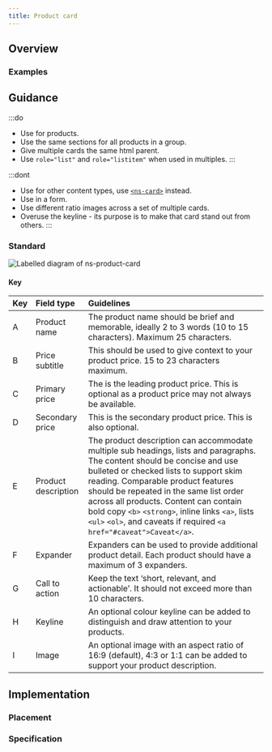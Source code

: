 ```yaml
---
title: Product card
---
```




## Overview

<CompDetails name={componentName} />

### Examples

<ExampleViewer type="standard" />

## Guidance

:::do
- Use for products.
- Use the same sections for all products in a group.
- Give multiple cards the same html parent.
- Use `role="list"` and `role="listitem"` when used in multiples.
:::

:::dont
- Use for other content types, use [`<ns-card>`](/components/ns-card) instead.
- Use in a form.
- Use different ratio images across a set of multiple cards.
- Overuse the keyline - its purpose is to make that card stand out from others.
:::

### Standard

![Labelled diagram of ns-product-card](@assets/components/ns-product-card/guidance.webp)

#### Key

| Key | Field type | Guidelines |
| :--- | :--- | :--- |
| <span class="marker">A</span> | Product name | The product name should be brief and memorable, ideally 2 to 3 words (10 to 15 characters). Maximum 25 characters. |
| <span class="marker">B</span> | Price subtitle | This should be used to give context to your product price. 15 to 23 characters maximum. |
| <span class="marker">C</span> | Primary price | The is the leading product price. This is optional as a product price may not always be available. |
| <span class="marker">D</span> | Secondary price | This is the secondary product price. This is also optional.|
| <span class="marker">E</span> | Product description | The product description can accommodate multiple sub headings, lists and paragraphs. The content should be concise and use bulleted or checked lists to support skim reading. Comparable product features should be repeated in the same list order across all products. Content can contain bold copy `<b>` `<strong>`, inline links `<a>`, lists `<ul>` `<ol>`, and caveats if required `<a href="#caveat">Caveat</a>`. |
| <span class="marker">F</span> | Expander | Expanders can be used to provide additional product detail. Each product should have a maximum of 3 expanders. |
| <span class="marker">G</span> | Call to action | Keep the text ‘short, relevant, and actionable’. It should not exceed more than 10 characters. |
| <span class="marker">H</span> | Keyline | An optional colour keyline can be added to distinguish and draw attention to your products. |
| <span class="marker">I</span> | Image | An optional image with an aspect ratio of 16:9 (default), 4:3 or 1:1 can be added to support your product description. |

## Implementation

### Placement

<Placement name={componentName} />

### Specification

<Specification name={componentName} />

